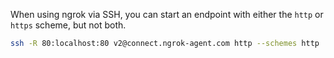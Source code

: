 When using ngrok via SSH, you can start an endpoint with either the `http` or
`https` scheme, but not both.

```bash
ssh -R 80:localhost:80 v2@connect.ngrok-agent.com http --schemes http
```
